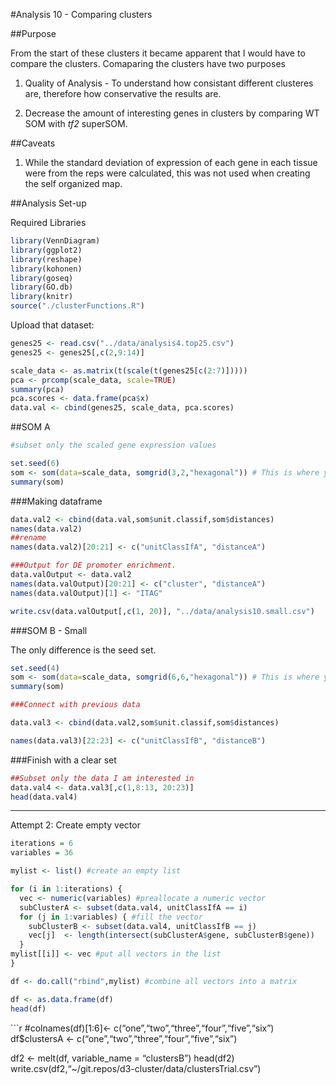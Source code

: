 #Analysis 10 - Comparing clusters

##Purpose 

From the start of these clusters it became apparent that I would have to compare the clusters.  Comaparing the clusters have two purposes

1. Quality of Analysis - To understand how consistant different clusteres are, therefore how conservative the results are.

2. Decrease the amount of interesting genes in clusters by comparing WT SOM with *tf2* superSOM. 



##Caveats

1. While the standard deviation of expression of each gene in each tissue were from the reps were calculated, this was not used when creating the self organized map. 


##Analysis Set-up

Required Libraries

```r
library(VennDiagram)
library(ggplot2)
library(reshape)
library(kohonen)
library(goseq)
library(GO.db)
library(knitr)
source("./clusterFunctions.R")
```

Upload that dataset:

```r
genes25 <- read.csv("../data/analysis4.top25.csv")
genes25 <- genes25[,c(2,9:14)]
```

```r
scale_data <- as.matrix(t(scale(t(genes25[c(2:7)])))) 
pca <- prcomp(scale_data, scale=TRUE) 
summary(pca) 
pca.scores <- data.frame(pca$x)
data.val <- cbind(genes25, scale_data, pca.scores) 
```

##SOM A 

```r
#subset only the scaled gene expression values

set.seed(6)
som <- som(data=scale_data, somgrid(3,2,"hexagonal")) # This is where you change the size of the map
summary(som)
```

###Making dataframe
```r
data.val2 <- cbind(data.val,som$unit.classif,som$distances) 
names(data.val2)
##rename 
names(data.val2)[20:21] <- c("unitClassIfA", "distanceA")

###Output for DE promoter enrichment.
data.valOutput <- data.val2
names(data.valOutput)[20:21] <- c("cluster", "distanceA")
names(data.valOutput)[1] <- "ITAG"

write.csv(data.valOutput[,c(1, 20)], "../data/analysis10.small.csv")
```

###SOM B - Small

The only difference is the seed set.

```r
set.seed(4)
som <- som(data=scale_data, somgrid(6,6,"hexagonal")) # This is where you change the size of the map
summary(som)

###Connect with previous data

data.val3 <- cbind(data.val2,som$unit.classif,som$distances) 

names(data.val3)[22:23] <- c("unitClassIfB", "distanceB")
```

###Finish with a clear set

```r
##Subset only the data I am interested in
data.val4 <- data.val3[,c(1,8:13, 20:23)]
head(data.val4)
```

------------------------------------------


Attempt 2: Create empty vector

```r

iterations = 6
variables = 36

mylist <- list() #create an empty list

for (i in 1:iterations) {
  vec <- numeric(variables) #preallocate a numeric vector
  subClusterA <- subset(data.val4, unitClassIfA == i)
  for (j in 1:variables) { #fill the vector
    subClusterB <- subset(data.val4, unitClassIfB == j)
    vec[j]  <- length(intersect(subClusterA$gene, subClusterB$gene))
  }
mylist[[i]] <- vec #put all vectors in the list
}

df <- do.call("rbind",mylist) #combine all vectors into a matrix

df <- as.data.frame(df)
head(df)
```

```r
#colnames(df)[1:6]<- c("one","two","three","four","five","six")
df$clustersA <- c("one","two","three","four","five","six")

df2 <- melt(df, variable_name = "clustersB")
head(df2)
write.csv(df2,"~/git.repos/d3-cluster/data/clustersTrial.csv")
